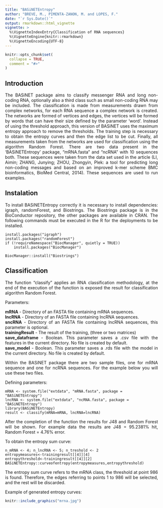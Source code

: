 ```yaml
---
title: "BASiNETEntropy"
author: "BREVE, M., PIMENTA-ZANON, M. and LOPES, F."
date: "`r Sys.Date()`"
output: rmarkdown::html_vignette
vignette: >
  %\VignetteIndexEntry{Classification of RNA sequences}
  %\VignetteEngine{knitr::rmarkdown}
  %\VignetteEncoding{UTF-8}
---
```


```r
knitr::opts_chunk$set(
  collapse = TRUE,
  comment = "#>"
)
```

## Introduction
<div style="text-align: justify">
The BASiNET package aims to classify messenger RNA and long non-coding RNA, optionally also a third class such as small non-coding RNA may be included. The classification is made from measurements drawn from complex networks, for each RNA sequence a complex network is created. The networks are formed of vertices and edges, the vertices will be formed by words that can have their size defined by the parameter 'word'. Instead of using the threshold approach, this version of BASiNET uses the maximum entropy approach to remove the thresholds. The training step is necessary to obtain the entropy curves and then the edge list to be cut. Finally, all measurements taken from the networks are used for classification using the algorithm Random Forest. There are two data present in the 'BASiNETEntropy' package, "mRNA.fasta" and "ncRNA" with 10 sequences both. These sequences were taken from the data set used in the article (LI, Aimin; ZHANG, Junying; ZHOU, Zhongyin, Plek: a tool for predicting long non-coding messages and based on an improved k-mer scheme BMC bioinformatics, BioMed Central, 2014). These sequences are used to run examples.
</div>

## Instalation
<div style="text-align: justify">
To install BASiNETEntropy correctly it is necessary to install dependencies: igraph, randomForest, and Biostrings. The Biostrings package is in the BioConductor repository, the other packages are available in CRAN. The following commands must be executed in the R for the deployments to be installed.

```
install.packages("igraph")  
install.packages("randomForest")  
if (!requireNamespace("BiocManager", quietly = TRUE))  
    install.packages("BiocManager")  

BiocManager::install("Biostrings")  
```

</div>

## Classification
<div style="text-align: justify">
The function "classify" applies an RNA classification methodology, at the end of the execution of the function is exposed the result for classification algorithm Random Forest.
</div>
Parameters:  
<div style="text-align: justify">
**mRNA** - Directory of an FASTA file containing mRNA sequences.  
**lncRNA** - Directory of an FASTA file containing lncRNA sequences.  
**sncRNA** - Directory of an FASTA file containing lncRNA sequences, this parameter is optional.  
**trainingResult** - The result of the training, (three or two matrices)  
**save_dataframe** -  Boolean. This parameter saves a .csv file with the features in the current directory. No file is created by default.  
**save_model** -  Boolean. This parameter saves a .rds file with the model in the current directory. No file is created by default.

</div>
<div style="text-align: justify">
Within the BASiNET package there are two sample files, one for mRNA sequence and one for ncRNA sequences. For the example below you will use these two files.
</div>
Defining parameters:
```
mRNA <- system.file("extdata", "mRNA.fasta", package = "BASiNETEntropy")
lncRNA <- system.file("extdata", "ncRNA.fasta", package = "BASiNETEntropy")
library(BASiNETEntropy)
result <- classify(mRNA=mRNA, lncRNA=lncRNA)
```

<div style="text-align: justify">
After the completion of the function the results for J48 and Random Forest will be shown. For example data the results are J48 = 95.2381% hit, Random Forest = 4.76% error.

To obtain the entropy sum curve:
```
n_mRNA <- 4; n_lncRNA <- 5; n_treshold <- 2
entropymeasures<-trainingresult[[4]][4]
entropythreshold<-trainingresult[[4]][2]
BASiNETEntropy::curveofentropy(entropymeasures,entropythreshold)
```

The entropy sum curve refers to the mRNA class, the threshold at point 986 is found. Therefore, the edges referring to points 1 to 986 will be selected, and the rest will be discarded.

</div>
Example of generated entropy curves:
```r
knitr::include_graphics("mrna.jpg")
```

